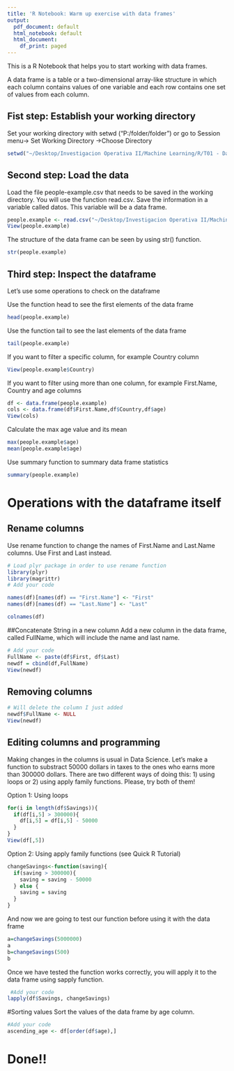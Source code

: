 ```yaml
---
title: 'R Notebook: Warm up exercise with data frames'
output:
  pdf_document: default
  html_notebook: default
  html_document:
    df_print: paged
---
```


This is a R Notebook that helps you to start working with data frames.

A data frame is a table or a two-dimensional array-like structure in which each column contains values of one variable and each row contains one set of values from each column.


## Fist step: Establish your working directory
Set your working directory with setwd ("P:/folder/folder") or go to Session menu-> Set Working Directory ->Choose Directory

```r
setwd("~/Desktop/Investigacion Operativa II/Machine Learning/R/T01 - Data Frames")
```


## Second step: Load the data
Load the file people-example.csv that needs to be saved in the working directory. You will use the function read.csv. Save the information in a variable called datos. This variable will be a data frame.

```r
people.example <- read.csv("~/Desktop/Investigacion Operativa II/Machine Learning/R/T01 - Data Frames/people-example.csv")
View(people.example)
```

The structure of the data frame can be seen by using str() function.


```r
str(people.example)
```

## Third step: Inspect the dataframe

Let's use some operations to check on the dataframe

Use the function head to see the first elements of the data frame

```r
head(people.example)
```


Use the function tail to see the last elements of the data frame

```r
tail(people.example)
```


If you want to filter a specific column, for example Country column
```r
View(people.example$Country)
```

If you want to filter using more than one column, for example First.Name, Country and age columns
```r
df <- data.frame(people.example)
cols <- data.frame(df$First.Name,df$Country,df$age)
View(cols)
```

Calculate the max age value and its mean
```r
max(people.example$age)
mean(people.example$age)

```

Use summary function to summary data frame statistics
```r
summary(people.example)
```


# Operations with the dataframe itself
## Rename columns
Use rename function to change the names of First.Name and Last.Name columns. Use First and Last instead.
```r
# Load plyr package in order to use rename function
library(plyr)
library(magrittr)
# Add your code

names(df)[names(df) == "First.Name"] <- "First"
names(df)[names(df) == "Last.Name"] <- "Last"

colnames(df)

```

##Concatenate String in a new column
Add a new column in the data frame, called FullName, which will include the name and last name.

```r
# Add your code
FullName <- paste(df$First, df$Last)
newdf = cbind(df,FullName)
View(newdf)

```

## Removing columns
```r
# Will delete the column I just added
newdf$FullName <- NULL
View(newdf)
```
## Editing columns and programming
Making changes in the columns is usual in Data Science. Let's make a function to substract 50000 dollars in taxes to the ones who earns more than 300000 dollars.
There are two different ways of doing this: 1) using loops or 2) using apply family functions. Please, try both of them!

Option 1: Using loops



```r
for(i in length(df$Savings)){
  if(df[i,5] > 300000){
    df[i,5] = df[i,5] - 50000
  }
}
View(df[,5])


```



Option 2: Using apply family functions (see Quick R Tutorial)



```r
changeSavings<-function(saving){
  if(saving > 300000){
    saving = saving - 50000
  } else {
    saving = saving
  }
}

```

And now we are going to test our function before using it with the data frame
 
```r
a=changeSavings(5000000)
a
b=changeSavings(500)
b
```

Once we have tested the function works correctly, you will apply it to the data frame using sapply function.

```r
 #Add your code
lapply(df$Savings, changeSavings)
```



#Sorting values
Sort the values of the data frame by age column.

```r
#Add your code
ascending_age <- df[order(df$age),]

```


# Done!!
